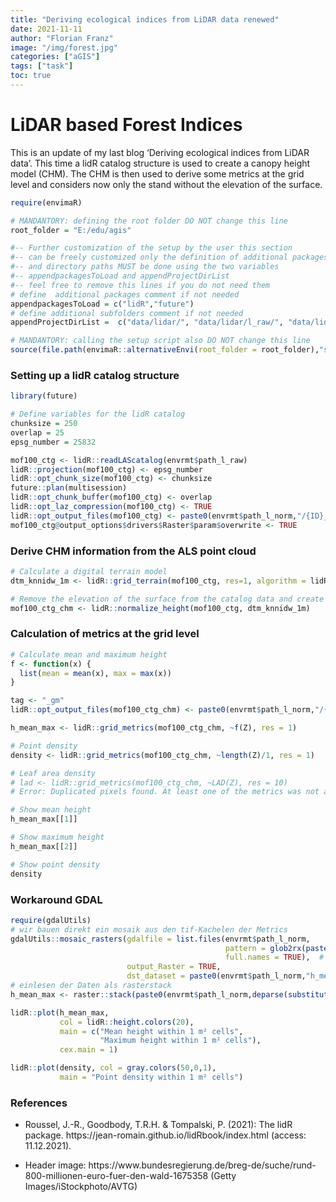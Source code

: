 ```yaml
---
title: "Deriving ecological indices from LiDAR data renewed"
date: 2021-11-11
author: "Florian Franz"
image: "/img/forest.jpg"
categories: ["aGIS"]
tags: ["task"]
toc: true
---
```


# LiDAR based Forest Indices

This is an update of my last blog 'Deriving ecological indices from LiDAR data'. This time a lidR catalog structure is used to create a canopy height model (CHM). The CHM is then used to derive some metrics at the grid level and considers now only the stand without the elevation of the surface.

```r
require(envimaR)

# MANDANTORY: defining the root folder DO NOT change this line
root_folder = "E:/edu/agis"

#-- Further customization of the setup by the user this section 
#-- can be freely customized only the definition of additional packages 
#-- and directory paths MUST be done using the two variables 
#-- appendpackagesToLoad and appendProjectDirList
#-- feel free to remove this lines if you do not need them
# define  additional packages comment if not needed
appendpackagesToLoad = c("lidR","future")
# define additional subfolders comment if not needed
appendProjectDirList =  c("data/lidar/", "data/lidar/l_raw/", "data/lidar/l_norm/", "data/lidar/l_raster/")

# MANDANTORY: calling the setup script also DO NOT change this line
source(file.path(envimaR::alternativeEnvi(root_folder = root_folder),"src/000-rspatial-setup.R"),local = knitr::knit_global())
```

### Setting up a lidR catalog structure

```r
library(future)

# Define variables for the lidR catalog
chunksize = 250
overlap = 25
epsg_number = 25832

mof100_ctg <- lidR::readLAScatalog(envrmt$path_l_raw)
lidR::projection(mof100_ctg) <- epsg_number
lidR::opt_chunk_size(mof100_ctg) <- chunksize
future::plan(multisession)
lidR::opt_chunk_buffer(mof100_ctg) <- overlap
lidR::opt_laz_compression(mof100_ctg) <- TRUE
lidR::opt_output_files(mof100_ctg) <- paste0(envrmt$path_l_norm,"/{ID}_norm")
mof100_ctg@output_options$drivers$Raster$param$overwrite <- TRUE
```

### Derive CHM information from the ALS point cloud

```r
# Calculate a digital terrain model
dtm_knnidw_1m <- lidR::grid_terrain(mof100_ctg, res=1, algorithm = lidR::knnidw(k = 6L, p = 2))

# Remove the elevation of the surface from the catalog data and create a new catalog
mof100_ctg_chm <- lidR::normalize_height(mof100_ctg, dtm_knnidw_1m)
```

### Calculation of metrics at the grid level

```r
# Calculate mean and maximum height
f <- function(x) {
  list(mean = mean(x), max = max(x))
}

tag <- "_gm"
lidR::opt_output_files(mof100_ctg_chm) <- paste0(envrmt$path_l_norm,"/{ID}",tag)

h_mean_max <- lidR::grid_metrics(mof100_ctg_chm, ~f(Z), res = 1)

# Point density
density <- lidR::grid_metrics(mof100_ctg_chm, ~length(Z)/1, res = 1)

# Leaf area density
# lad <- lidR::grid_metrics(mof100_ctg_chm, ~LAD(Z), res = 10)
# Error: Duplicated pixels found. At least one of the metrics was not a number. Each metric should be a single number.
```

```r
# Show mean height
h_mean_max[[1]]

# Show maximum height
h_mean_max[[2]]

# Show point density
density
```

### Workaround GDAL

```r
require(gdalUtils)
# wir bauen direkt ein mosaik aus den tif-Kachelen der Metrics
gdalUtils::mosaic_rasters(gdalfile = list.files(envrmt$path_l_norm,
                                                pattern = glob2rx(paste0("*",tag,".tif")),
                                                full.names = TRUE),  # liste aller files mit dem tag
                          output_Raster = TRUE,
                          dst_dataset = paste0(envrmt$path_l_norm,"h_mean_max.tif")) # ausgabe datei
# einlesen der Daten als rasterstack
h_mean_max <- raster::stack(paste0(envrmt$path_l_norm,deparse(substitute(h_mean_max)),".tif"))
```

```r
lidR::plot(h_mean_max,
           col = lidR::height.colors(20),
           main = c("Mean height within 1 m² cells",
                    "Maximum height within 1 m² cells"),
           cex.main = 1)

lidR::plot(density, col = gray.colors(50,0,1),
           main = "Point density within 1 m² cells")
```

### References

- Roussel, J.-R., Goodbody, T.R.H. & Tompalski, P. (2021): The lidR package. https://jean-romain.github.io/lidRbook/index.html (access: 11.12.2021).

- Header image: https://www.bundesregierung.de/breg-de/suche/rund-800-millionen-euro-fuer-den-wald-1675358 (Getty Images/iStockphoto/AVTG)









